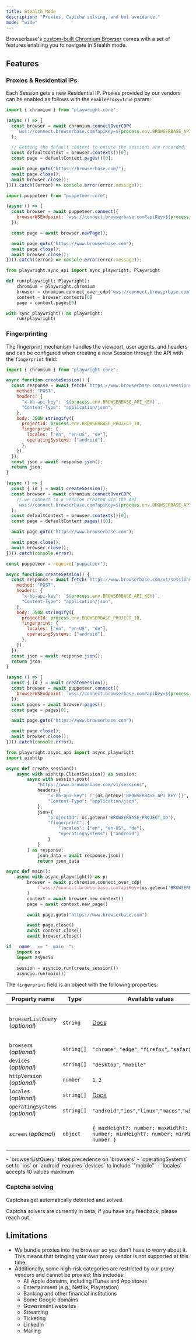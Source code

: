 ```yaml
---
title: Stealth Mode
description: "Proxies, Captcha solving, and bot avoidance."
mode: "wide"
---
```


Browserbase's [custom-built Chromium Browser](/features/browsers) comes with a
set of features enabling you to navigate in Stealth mode.

## Features

### Proxies & Residential IPs

Each Session gets a new Residential IP. Proxies provided by our vendors can be
enabled as follows with the `enableProxy=true` param:

<CodeGroup>

```javascript Playwright (JavaScript)
import { chromium } from "playwright-core";

(async () => {
  const browser = await chromium.connectOverCDP(
    `wss://connect.browserbase.com?apiKey=${process.env.BROWSERBASE_API_KEY}&enableProxy=true`,
  );

  // Getting the default context to ensure the sessions are recorded.
  const defaultContext = browser.contexts()[0];
  const page = defaultContext.pages()[0];

  await page.goto("https://browserbase.com/");
  await page.close();
  await browser.close();
})().catch((error) => console.error(error.message));
```

```javascript Puppeteer (JavaScript)
import puppeteer from "puppeteer-core";

(async () => {
  const browser = await puppeteer.connect({
    browserWSEndpoint: `wss://connect.browserbase.com?apiKey=${process.env.BROWSERBASE_API_KEY}&enableProxy=true`,
  });

  const page = await browser.newPage();

  await page.goto("https://www.browserbase.com");
  await page.close();
  await browser.close();
})().catch((error) => console.error(error.message));
```

```python Python
from playwright.sync_api import sync_playwright, Playwright

def run(playwright: Playwright):
    chromium = playwright.chromium
    browser = chromium.connect_over_cdp('wss://connect.browserbase.com?apiKey=${process.env.BROWSERBASE_API_KEY}&enableProxy=true')
    context = browser.contexts[0]
    page = context.pages[0]

with sync_playwright() as playwright:
    run(playwright)
```

</CodeGroup>

### Fingerprinting

The fingerprint mechanism handles the viewport, user agents, and headers and can
be configured when creating a new Session through the API with the `fingerprint`
field:

<CodeGroup>

```javascript Playwright (JavaScript)
import { chromium } from "playwright-core";

async function createSession() {
  const response = await fetch(`https://www.browserbase.com/v1/sessions`, {
    method: "POST",
    headers: {
      "x-bb-api-key": `${process.env.BROWSERBASE_API_KEY}`,
      "Content-Type": "application/json",
    },
    body: JSON.stringify({
      projectId: process.env.BROWSERBASE_PROJECT_ID,
      fingerprint: {
        locales: ["en", "en-US", "de"],
        operatingSystems: ["android"],
      },
    }),
  });
  const json = await response.json();
  return json;
}

(async () => {
  const { id } = await createSession();
  const browser = await chromium.connectOverCDP(
    // we connect to a Session created via the API
    `wss://connect.browserbase.com?apiKey=${process.env.BROWSERBASE_API_KEY}&sessionId=${id}`,
  );
  const defaultContext = browser.contexts()[0];
  const page = defaultContext.pages()[0];

  await page.goto("https://www.browserbase.com");

  await page.close();
  await browser.close();
})().catch(console.error);
```

```js Puppeteer (JavaScript)
const puppeteer = require("puppeteer");

async function createSession() {
  const response = await fetch(`https://www.browserbase.com/v1/sessions`, {
    method: "POST",
    headers: {
      "x-bb-api-key": `${process.env.BROWSERBASE_API_KEY}`,
      "Content-Type": "application/json",
    },
    body: JSON.stringify({
      projectId: process.env.BROWSERBASE_PROJECT_ID,
      fingerprint: {
        locales: ["en", "en-US", "de"],
        operatingSystems: ["android"],
      },
    }),
  });
  const json = await response.json();
  return json;
}

(async () => {
  const { id } = await createSession();
  const browser = await puppeteer.connect({
    browserWSEndpoint: `wss://connect.browserbase.com?apiKey=${process.env.BROWSERBASE_API_KEY}&sessionId=${id}`,
  });
  const pages = await browser.pages();
  const page = pages[0];

  await page.goto("https://www.browserbase.com");

  await page.close();
  await browser.close();
})().catch(console.error);
```

```python Python
from playwright.async_api import async_playwright
import aiohttp

async def create_session():
    async with aiohttp.ClientSession() as session:
        async with session.post(
            "https://www.browserbase.com/v1/sessions",
            headers={
                "x-bb-api-key": f"{os.getenv('BROWSERBASE_API_KEY')}",
                "Content-Type": "application/json",
            },
            json={
                "projectId": os.getenv('BROWSERBASE_PROJECT_ID'),
                "fingerprint": {
                    "locales": ["en", "en-US", "de"],
                    "operatingSystems": ["android"]
                }
            }
        ) as response:
            json_data = await response.json()
            return json_data

async def main():
    async with async_playwright() as p:
        browser = await p.chromium.connect_over_cdp(
            f"wss://connect.browserbase.com?apiKey={os.getenv('BROWSERBASE_API_KEY')}&sessionId={session['id']}"
        )
        context = await browser.new_context()
        page = await context.new_page()

        await page.goto("https://www.browserbase.com")

        await page.close()
        await context.close()
        await browser.close()

if __name__ == "__main__":
    import os
    import asyncio

    session = asyncio.run(create_session())
    asyncio.run(main())
```

</CodeGroup>

The `fingerprint` field is an object with the following properties:

| Property name                   | Type       | Available values                                                                   | Example                                            |
| ------------------------------- | ---------- | ---------------------------------------------------------------------------------- | -------------------------------------------------- |
| `browserListQuery` (_optional_) | `string`   | [Docs](https://github.com/browserslist/browserslist#full-list)                     | `"> 0.5%, last 2 versions, Firefox ESR, not dead"` |
| `browsers` (_optional_)         | `string[]` | `"chrome"`, `"edge"`, `"firefox"`, `"safari"`                                      | `["chrome", "firefox"]`                            |
| `devices` (_optional_)          | `string[]` | `"desktop"`, `"mobile"`                                                            | `["mobile"]`                                       |
| `httpVersion` (_optional_)      | `number`   | `1`, `2`                                                                           | `1`                                                |
| `locales` (_optional_)          | `string[]` | [Docs](https://developer.mozilla.org/en-US/docs/Web/HTTP/Headers/Accept-Language)  | `["en-US", "es"]`                                  |
| `operatingSystems` (_optional_) | `string[]` | `"android"`,`"ios"`,`"linux"`,`"macos"`,`"windows"`                                | `["android", "ios"]`                               |
| `screen` (_optional_)           | `object`   | `{ maxHeight?: number; maxWidth?: number; minHeight?: number; minWidth?: number }` | `{ maxHeight: 500; maxWidth: 1024; }`              |

<Note>
  - `browserListQuery` takes precedence on `browsers` - `operatingSystems` set
  to `ios` or `android` requires `devices` to include `"mobile"` - `locales`
  accepts 10 values maximum
</Note>

### Captcha solving

Captchas get automatically detected and solved.

Captcha solvers are currently in beta; if you have any feedback, please reach out.

## Limitations

- We bundle proxies into the browser so you don't have to worry about it. This
  means that bringing your own proxy vendor is not supported at this time.
- Additionally, some high-risk categories are restricted by our proxy vendors
  and cannot be proxied; this includes:
  - All Apple domains, including iTunes and App stores
  - Entertainment (e.g., Netflix, Playstation)
  - Banking and other financial institutions
  - Some Google domains
  - Government websites
  - Streaming
  - Ticketing
  - LinkedIn
  - Mailing
